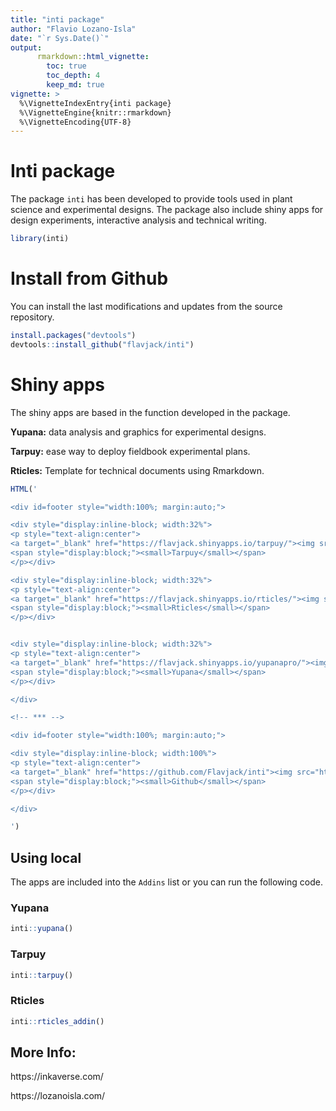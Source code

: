 ```yaml
---
title: "inti package"
author: "Flavio Lozano-Isla"
date: "`r Sys.Date()`"
output: 
      rmarkdown::html_vignette:
        toc: true
        toc_depth: 4
        keep_md: true
vignette: >
  %\VignetteIndexEntry{inti package}
  %\VignetteEngine{knitr::rmarkdown}
  %\VignetteEncoding{UTF-8}
---
```


# Inti package

The package `inti` has been developed to provide tools used in plant science and experimental designs. The package also include shiny apps for design experiments, interactive analysis and technical writing.

```r
library(inti)
```

# Install from Github

You can install the last modifications and updates from the source repository.

```r
install.packages("devtools")
devtools::install_github("flavjack/inti")
```

# Shiny apps

The shiny apps are based in the function developed in the package. 

**Yupana:** data analysis and graphics for experimental designs.

**Tarpuy:** ease way to deploy fieldbook experimental plans.

**Rticles:** Template for technical documents using Rmarkdown.

```r
HTML('

<div id=footer style="width:100%; margin:auto;">

<div style="display:inline-block; width:32%">
<p style="text-align:center">
<a target="_blank" href="https://flavjack.shinyapps.io/tarpuy/"><img src="https://raw.githubusercontent.com/Flavjack/inti/master/inst/tarpuy/www/tarpuy.jpeg" style="height:80px" title="tarpuy"></a>
<span style="display:block;"><small>Tarpuy</small></span>
</p></div>

<div style="display:inline-block; width:32%">
<p style="text-align:center">
<a target="_blank" href="https://flavjack.shinyapps.io/rticles/"><img src="https://raw.githubusercontent.com/Flavjack/inti/master/inst/rticles/www/quipo.png" style="height:80px" title="rticles"></a>
<span style="display:block;"><small>Rticles</small></span>
</p></div>


<div style="display:inline-block; width:32%">
<p style="text-align:center">
<a target="_blank" href="https://flavjack.shinyapps.io/yupanapro/"><img src="https://raw.githubusercontent.com/Flavjack/inti/master/inst/yupanapro/www/yupana.png" style="height:80px" title="yupana"></a>
<span style="display:block;"><small>Yupana</small></span>
</p></div>

</div>

<!-- *** -->

<div id=footer style="width:100%; margin:auto;">

<div style="display:inline-block; width:100%">
<p style="text-align:center">
<a target="_blank" href="https://github.com/Flavjack/inti"><img src="https://image.flaticon.com/icons/svg/25/25231.svg" style="height:75px" title="Github" alt="Github"></a>
<span style="display:block;"><small>Github</small></span>
</p></div>

</div>

')
```

## Using local 

The apps are included into the `Addins` list or you can run the following code.

### Yupana

```r
inti::yupana()
```
### Tarpuy

```r
inti::tarpuy()
```

### Rticles

```r
inti::rticles_addin()
```

## More Info:

https://inkaverse.com/

https://lozanoisla.com/
